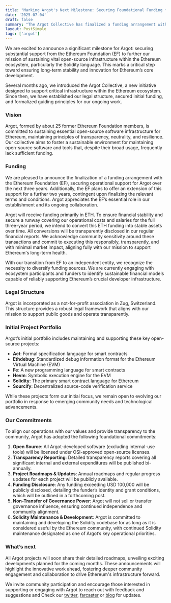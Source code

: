 ```yaml
---
title: "Marking Argot's Next Milestone: Securing Foundational Funding from the Ethereum Foundation"
date: '2025-07-04'
draft: false
summary: "The Argot Collective has finalized a funding arrangement with the Ethereum Foundation, securing operational support over the next three years, with a pathway to extending support for an additional 2 years"
layout: PostSimple
tags: ['argot']
---
```


We are excited to announce a significant milestone for Argot: securing substantial support from the Ethereum Foundation (EF) to further our mission of sustaining vital open-source infrastructure within the Ethereum ecosystem, particularly the Solidity language. This marks a critical step toward ensuring long-term stability and innovation for Ethereum’s core development.

Several months ago, we introduced the Argot Collective, a new initiative designed to support critical infrastructure within the Ethereum ecosystem. Since then, we have established our legal structure, secured initial funding, and formalized guiding principles for our ongoing work.

### Vision
Argot, formed by about 25 former Ethereum Foundation members, is committed to sustaining essential open-source software infrastructure for Ethereum, maintaining principles of transparency, neutrality, and resilience. Our collective aims to foster a sustainable environment for maintaining open-source software and tools that, despite their broad usage, frequently lack sufficient funding.

### Funding
We are pleased to announce the finalization of a funding arrangement with the Ethereum Foundation (EF), securing operational support for Argot over the next three years. Additionally, the EF plans to offer an extension of this support for a further two years, contingent upon finalizing the relevant terms and conditions. Argot appreciates the EF’s essential role in our establishment and its ongoing collaboration.

Argot will receive funding primarily in ETH. To ensure financial stability and secure a runway covering our operational costs and salaries for the full three-year period, we intend to convert this ETH funding into stable assets over time. All conversions will be transparently disclosed in our regular financial reports. We acknowledge community sensitivity around these transactions and commit to executing this responsibly, transparently, and with minimal market impact, aligning fully with our mission to support Ethereum's long-term health.

With our transition from EF to an independent entity, we recognize the necessity to diversify funding sources. We are currently engaging with ecosystem participants and funders to identify sustainable financial models capable of reliably supporting Ethereum’s crucial developer infrastructure.

### Legal Structure
Argot is incorporated as a not-for-profit association in Zug, Switzerland. This structure provides a robust legal framework that aligns with our mission to support public goods and operate transparently.

### Initial Project Portfolio
Argot’s initial portfolio includes maintaining and supporting these key open-source projects:

- **Act**: Formal specification language for smart contracts
- **Ethdebug**: Standardized debug information format for the Ethereum Virtual Machine (EVM)
- **Fe**: A new programming language for smart contracts
- **Hevm**: Symbolic execution engine for the EVM
- **Solidity**: The primary smart contract language for Ethereum
- **Sourcify**: Decentralized source-code verification service

While these projects form our initial focus, we remain open to evolving our portfolio in response to emerging community needs and technological advancements.

### Our Commitments
To align our operations with our values and provide transparency to the community, Argot has adopted the following foundational commitments:

1. **Open Source**: All Argot-developed software (excluding internal-use tools) will be licensed under OSI-approved open-source licenses.
2. **Transparency Reporting**: Detailed transparency reports covering all significant internal and external expenditures will be published bi-annually.
3. **Project Roadmaps & Updates**: Annual roadmaps and regular progress updates for each project will be publicly available.
4. **Funding Disclosure**: Any funding exceeding USD 100,000 will be publicly disclosed, detailing the funder’s identity and grant conditions, which will be outlined in a forthcoming post.
5. **Non-Transfer of Governance Power**: Argot will not sell or transfer governance influence, ensuring continued independence and community alignment.
6. **Solidity Maintenance & Development**: Argot is committed to maintaining and developing the Solidity codebase for as long as it is considered useful by the Ethereum community, with continued Solidity maintenance designated as one of Argot’s key operational priorities.

### What’s next
All Argot projects will soon share their detailed roadmaps, unveiling exciting developments planned for the coming months. These announcements will highlight the innovative work ahead, fostering deeper community engagement and collaboration to drive Ethereum's infrastructure forward.

We invite community participation and encourage those interested in supporting or engaging with Argot to reach out with feedback and suggestions and Check our [twitter](https://twitter.com/argotorg), [farcaster](https://warpcast.com/argotorg) or [blog](https://argot.org/blog) for updates.
